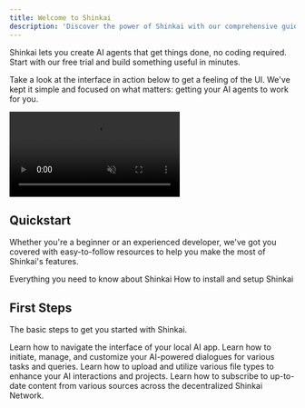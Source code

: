 ```yaml
---
title: Welcome to Shinkai
description: 'Discover the power of Shinkai with our comprehensive guides'
---
```


Shinkai lets you create AI agents that get things done, no coding required. Start with our free trial and build something useful in minutes.

Take a look at the interface in action below to get a feeling of the UI. We've kept it simple and focused on what matters: getting your AI agents to work for you.

<video
  autoPlay="true"
  muted="true"
  loop="true"
  playsInline="true"
  className="w-full aspect-video"
  src="/videos/initial-screen.mp4"
/>

## Quickstart

Whether you're a beginner or an experienced developer, we've got you covered with easy-to-follow resources to help you make the most of Shinkai's features.

<CardGroup cols={2}>
  <Card
    title="What is Shinkai?"
    icon="circle-question"
    href="/what-is-shinkai"
  >
    Everything you need to know about Shinkai
  </Card>
  <Card
    title="Installation and Setup Guide"
    icon="wrench"
    href="/quickstart"
  >
    How to install and setup Shinkai
  </Card>
</CardGroup>

## First Steps

The basic steps to get you started with Shinkai.

<CardGroup cols={2}>
  <Card
    title="Shinkai Overview"
    icon="eye"
    href="/first-steps"
  >
    Learn how to navigate the interface of your local AI app.
  </Card>
  <Card
    title="AI Chats"
    icon="message"
    href="/basics/ai-chats"
  >
    Learn how to initiate, manage, and customize your AI-powered dialogues for various tasks and queries.
  </Card>
  <Card
    title="AI Files Manager"
    icon="box-archive"
    href="/basics/files-manager"
  >
    Learn how to upload and utilize various file types to enhance your AI interactions and projects.
  </Card>
  <Card
    title="Subscriptions"
    icon="compass"
    href="/basics/subscriptions"
  >
    Learn how to subscribe to up-to-date content from various sources across the decentralized Shinkai Network.
  </Card>
</CardGroup>
